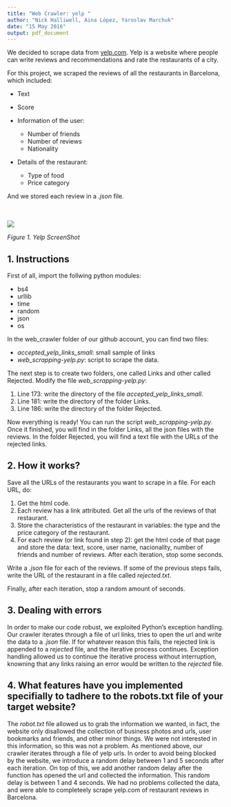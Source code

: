 ```yaml
---
title: "Web Crawler: yelp "
author: "Nick Halliwell, Aina López, Yaroslav Marchuk"
date: "15 May 2016"
output: pdf_document
---
```


We decided to scrape data from [yelp.com](yelp.com). Yelp is a website where people can write reviews and recommendations and rate the restaurants of a city.  

For this project, we scraped the reviews of all the restaurants in Barcelona, which included:

* Text

* Score

* Information of the user: 
    + Number of friends
    + Number of reviews
    + Nationality 

* Details of the restaurant: 
    + Type of food 
    + Price category
 
And we stored each review in a *.json* file.  
\
\

![](ScreenShot.png)

*Figure 1. Yelp ScreenShot*



## 1. Instructions

First of all, import the follwing python modules:

- bs4
- urllib
- time
- random
- json
- os


In the web_crawler folder of our github account, you can find two files:

- *accepted_yelp_links_small*: small sample of links
- *web_scrapping-yelp.py*: script to scrape the data. 

The next step is to create two folders, one called Links and other called Rejected. Modify the file *web_scrapping-yelp.py*:

1. Line 173: write the directory of the file  *accepted_yelp_links_small*.
2. Line 181: write the directory of the folder Links.
3. Line 186: write the directory of the folder Rejected.


Now everything is ready! You can run the script *web_scrapping-yelp.py*. Once it finished, you will find in the folder Links, all the json files with the reviews. In the folder Rejected, you will find a text file with the URLs of the rejected links.


## 2. How it works?

Save all the URLs of the restaurants you want to scrape in a file. For each URL, do:

1. Get the html code. 
2. Each review has a link attributed. Get all the urls of the reviews of that restaurant.
3. Store the characteristics of the restaurant in variables: the type and the price category of the restaurant. 
4. For each review (or link found in step 2): get the html code of that page and store the data: text, score, user name, nacionality, number of friends and number of reviews. After each iteration, stop some seconds.  

Write a *.json* file for each of the reviews. If some of the previous steps fails, write the URL of the restaurant in a file called *rejected.txt*. 

Finally, after each iteration, stop a random amount of seconds.
  


## 3. Dealing with errors

In order to make our code robust, we exploited Python's exception handling. Our crawler iterates through a file of url links, tries to open the url and write the data to a *.json* file. If for whatever reason this fails, the rejected link is appended to a *rejected* file, and the iterative process continues. Exception handling allowed us to continue the iterative process without interruption, knowning that any links raising an error would be written to the *rejected* file.  

## 4. What features have you implemented specifially to tadhere to the robots.txt file of your target website?

The *robot.txt* file allowed us to grab the information we wanted, in fact, the website only disallowed the collection of business photos and urls, user bookmarks and friends, and other minor things.  We were not interested in this information, so this was not a problem. As mentioned above, our crawler iterates through a file of yelp urls. In order to avoid being blocked by the website, we introduce a random delay between $1$ and $5$ seconds after each iteration. On top of this, we add another random delay after the function has opened the url and collected the information. This random delay is between $1$ and $4$ seconds. We had no problems collected the data, and were able to completeely scrape yelp.com of restaurant reviews in Barcelona. 